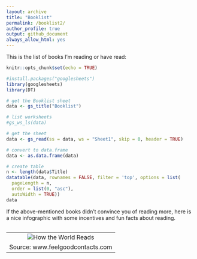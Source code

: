```yaml
---
layout: archive
title: "Booklist"
permalink: /booklist2/
author_profile: true
output: github_document
always_allow_html: yes
---
```


This is the list of books I’m reading or have read:

```r
knitr::opts_chunk$set(echo = TRUE)
```

```r
#install.packages("googlesheets")
library(googlesheets)
library(DT)
```

```r
# get the Booklist sheet
data <- gs_title("Booklist")

# list worksheets
#gs_ws_ls(data)

# get the sheet
data <- gs_read(ss = data, ws = "Sheet1", skip = 0, header = TRUE)

# convert to data.frame
data <- as.data.frame(data)

# create table
n <- length(data$Title)
datatable(data, rownames = FALSE, filter = 'top', options = list(
  pageLength = n,
  order = list(0, "asc"),
  autoWidth = TRUE))
data
```

If the above-mentioned books didn't convince you of reading more, here is a nice infographic with some incentives and fun facts about reading.

<table cellpadding="0" cellspacing="0" class="tr-caption-container" style="float: left; margin-right: 1em; text-align: center;"><tbody>
<tr><td style="text-align: center;"><img alt="How the World Reads" border="0" src="https://feelgoodcontacts.com/blog/blogimages/read1592016.jpg" title="How the World Reads" /></td></tr>
<tr><td class="tr-caption" style="text-align: center;">Source: www.feelgoodcontacts.com</td></tr>
</tbody></table>



